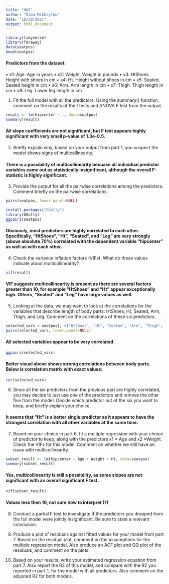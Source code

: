 ```yaml
---
title: "HW7"
author: "Dima Mikhaylow"
date: "10/20/2021"
output: html_document
---
```


```r
library(tidyverse)
library(faraway)
data(seatpos)
head(seatpos)
```

#### Predictors from the dataset:
• x1: Age. Age in years
• x2: Weight. Weight in pounds
• x3: HtShoes. Height with shoes in cm
• x4: Ht. Height without shoes in cm
• x5: Seated. Seated height in cm
• x6: Arm. Arm length in cm
• x7: Thigh. Thigh length in cm
• x8: Leg. Lower leg length in cm


1. Fit the full model with all the predictors. Using the summary() function, comment on
the results of the t tests and ANOVA F test from the output.

```r
result <- lm(hipcenter ~ ., data=seatpos)
summary(result)
```

#### All slope coefficients are not significant, but F test appears highly significant with very small p-value of 1.3e-0.5.


2. Briefly explain why, based on your output from part 1, you suspect the model shows
signs of multicollinearity.

#### There is a possibility of multicollinearity becuase all individual predictor variables came out as statistically insignificant, although the overall F-statistic is highly significant.


3. Provide the output for all the pairwise correlations among the predictors. Comment
briefly on the pairwise correlations.

```r
pairs(seatpos, lower.panel=NULL)
```

```r
install.packages("GGally")
library(GGally)
ggpairs(seatpos)
```

#### Obviously, most predictors are highly correlated to each other. Specifically, "HtShoes", "Ht", "Seated", and "Leg" are very strongly (above absolute 70%) correlated with the dependent variable "hipcenter" as well as with each other.

4. Check the variance inflation factors (VIFs). What do these values indicate about
multicollinearity?

```r
vif(result)
```

#### VIF suggests multicollinearity is present as there are several factors greater than 10, for example "HtShoes" and "Ht" appear exceptionally high. Others, "Seated" and "Leg" have large values as well.


5. Looking at the data, we may want to look at the correlations for the variables that
describe length of body parts: HtShoes, Ht, Seated, Arm, Thigh, and Leg. Comment
on the correlations of these six predictors.

```r
selected_vars = seatpos[, c("HtShoes", "Ht", "Seated", "Arm", "Thigh", "Leg")]
pairs(selected_vars, lower.panel=NULL)
```

#### All selected variables appear to be very correlated.

```r
ggpairs(selected_vars)
```

#### Better visual above shows stromg correlations between body parts. Below is correlation matrix with exact values:

```r
cor(selected_vars)
```


6. Since all the six predictors from the previous part are highly correlated, you may decide
to just use one of the predictors and remove the other five from the model. Decide
which predictor out of the six you want to keep, and briefly explain your choice.

#### It seems that "Ht" is a better single predictor as it appears to have the strongest correlation with all other variables at the same time.


7. Based on your choice in part 6, fit a multiple regression with your choice of predictor
to keep, along with the predictors x1 = Age and x2 =Weight. Check the VIFs for this
model. Comment on whether we still have an issue with multicollinearity.

``` r
subset_result <- lm(hipcenter ~ Age + Weight + Ht, data=seatpos)
summary(subset_result)
```

#### Yes, multicollinearity is still a possibility, as some slopes are not significant with an overall significant F test.

```r
vif(subset_result)
```

#### Values less then 10, not sure how to interpret (?)


8. Conduct a partial F test to investigate if the predictors you dropped from the full
model were jointly insignificant. Be sure to state a relevant conclusion.




9. Produce a plot of residuals against fitted values for your model from part 7. Based on
the residual plot, comment on the assumptions for the multiple regression model. Also
produce an ACF plot and QQ plot of the residuals, and comment on the plots.



10. Based on your results, write your estimated regression equation from part 7. Also
report the R2 of this model, and compare with the R2 you reported in part 1, for the
model with all predictors. Also comment on the adjusted R2
for both models.
 
 
 
 
 
 
 
 
